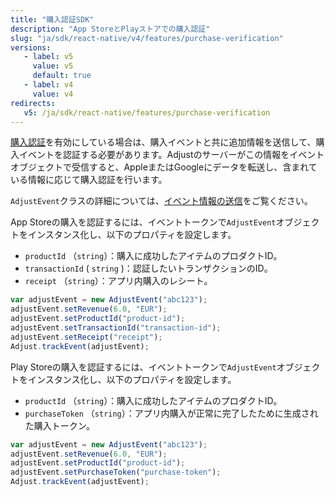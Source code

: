 ```yaml
---
title: "購入認証SDK"
description: "App StoreとPlayストアでの購入認証"
slug: "ja/sdk/react-native/v4/features/purchase-verification"
versions:
   - label: v5
     value: v5
     default: true
   - label: v4
     value: v4
redirects:
   v5: /ja/sdk/react-native/features/purchase-verification
---
```


[購入認証](https://help.adjust.com/ja/article/purchase-verification)を有効にしている場合は、購入イベントと共に追加情報を送信して、購入イベントを認証する必要があります。Adjustのサーバーがこの情報をイベントオブジェクトで受信すると、AppleまたはGoogleにデータを転送し、含まれている情報に応じて購入認証を行います。

<Callout type="seealso">

`AdjustEvent`クラスの詳細については、[イベント情報の送信](/ja/sdk/react-native/features/events)をご覧ください。

</Callout>
<Tabs>
<Tab title="App Store" icon="StoreAppStore" sync="appstore">

App Storeの購入を認証するには、イベントトークンで`AdjustEvent`オブジェクトをインスタンス化し、以下のプロパティを設定します。

-  `productId` （`string`）：購入に成功したアイテムのプロダクトID。
-  `transactionId` \( `string` \)：認証したいトランザクションのID。
-  `receipt` （`string`）：アプリ内購入のレシート。

```js
var adjustEvent = new AdjustEvent("abc123");
adjustEvent.setRevenue(6.0, "EUR");
adjustEvent.setProductId("product-id");
adjustEvent.setTransactionId("transaction-id");
adjustEvent.setReceipt("receipt");
Adjust.trackEvent(adjustEvent);
```

</Tab>
<Tab title="Play Store" icon="PlatformGooglePlay" sync="playstore">

Play Storeの購入を認証するには、イベントトークンで`AdjustEvent`オブジェクトをインスタンス化し、以下のプロパティを設定します。

-  `productId` （`string`）：購入に成功したアイテムのプロダクトID。
-  `purchaseToken` （`string`）：アプリ内購入が正常に完了したために生成された購入トークン。

```js
var adjustEvent = new AdjustEvent("abc123");
adjustEvent.setRevenue(6.0, "EUR");
adjustEvent.setProductId("product-id");
adjustEvent.setPurchaseToken("purchase-token");
Adjust.trackEvent(adjustEvent);
```

</Tab>
</Tabs>
